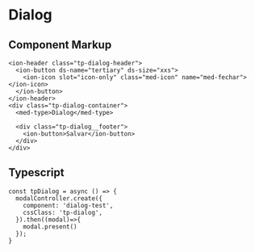 
<Meta title="Components/Core (Revisado: abril 2022)/Sheet/Usage" />

# Dialog

## Component Markup

```
<ion-header class="tp-dialog-header">
  <ion-button ds-name="tertiary" ds-size="xxs">
    <ion-icon slot="icon-only" class="med-icon" name="med-fechar"></ion-icon>
  </ion-button>
</ion-header>
<div class="tp-dialog-container">
  <med-type>Dialog</med-type>

  <div class="tp-dialog__footer">
    <ion-button>Salvar</ion-button>
  </div>
</div>
```

## Typescript

```
const tpDialog = async () => {
  modalController.create({
    component: 'dialog-test',
    cssClass: 'tp-dialog',
  }).then((modal)=>{
    modal.present()
  });
}
```

